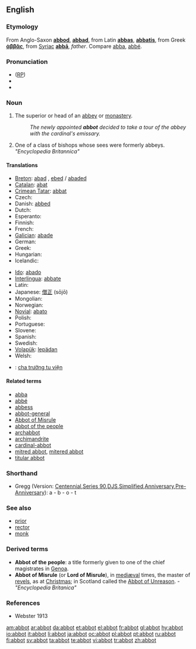 == English ==

=== Etymology ===
From Anglo-Saxon '''[[abbod]]''', '''[[abbad]]''', from  Latin '''[[abbas]]''', '''[[abbatis]]''', from Greek '''[[ἀββᾶς]]''', from [[Syriac]] '''[[abbā]]''',  ''father''. Compare [[abba]], [[abbé]].

=== Pronunciation ===
* ([[RP]]) {{IPA|/ˈæb.ət/}}
* {{audio|en-us-abbot.ogg|Audio (US)}}
* {{rhymes|æbət}}

=== Noun ===
{{en-noun}}

# The superior or head of an [[abbey]] or [[monastery]].
#: ''The newly appointed '''abbot''' decided to take a tour of the abbey with the cardinal's emissary.''
# One of a class of bishops whose sees were formerly abbeys. ''"Encyclopedia Britannica"''

==== Translations ====
{{trans-top|superior or head of an abbey or monastery}}
* [[Breton]]: [[abad]] {{m}}, [[ebed]] / [[abaded]] {{p}}
* [[Catalan]]: [[abat]]
* [[Crimean Tatar]]: [[abbat#*Crimean Tatar|abbat]]
* Czech: {{t-|cs|opat|m}}
* Danish: [[abbed]]
* Dutch: {{t+|nl|abt}}
* Esperanto: {{t+|eo|abato|xs=Esperanto}}
* Finnish: {{t+|fi|apotti}}
* French: {{t+|fr|abbé|m}}
* [[Galician]]: [[abade]] {{m}}
* German: {{t+|de|Abt|m}}
* Greek: {{t+|el|ηγούμενος|sc=Grek}}
* Hungarian: {{t-|hu|apát}}
* Icelandic: {{t-|is|ábóti|m}}
{{trans-mid}}
* [[Ido]]: [[abado]]
* [[Interlingua]]: [[abbate]]
* Latin: {{t-|la|abbas|m}}
* Japanese: [[僧正]] (sōjō)
* Mongolian: {{t|mn|хамба лам|sc=Cyrl|xs=Mongolian}}
* Norwegian: {{t+|no|abbed}}
* [[Novial]]: [[abato]] {{m}}
* Polish: {{t+|pl|opat|m}}
* Portuguese: {{t+|pt|abade}}
* Slovene: {{t+|sl|opat|m}}
* Spanish: {{t+|es|abad}}
* Swedish: {{t+|sv|abbot}}
* [[Volapük]]: [[lepädan]]
* Welsh: {{t-|cy|abad|m|xs=Welsh}}
{{trans-bottom}}

{{checktrans-top}}
* {{ttbc|Vietnamese}}: [[cha trưởng tu viện]]
{{checktrans-bottom}}

==== Related terms ====
* [[abba]]
* [[abbé]]
* [[abbess]]
* [[abbot-general]]
* [[Abbot of Misrule]]
* [[abbot of the people]]
* [[archabbot]]
* [[archimandrite]]
* [[cardinal-abbot]]
* [[mitred abbot]], [[mitered abbot]]
* [[titular abbot]]

=== Shorthand ===
* Gregg (Version: [http://en.wikipedia.org/wiki/Gregg_Shorthand#Centennial_Gregg_Shorthand Centennial],[http://en.wikipedia.org/wiki/Gregg_Shorthand#Series_90_Gregg_Shorthand Series 90],[http://en.wikipedia.org/wiki/Gregg_Shorthand#Diamond_Jubilee_Gregg_Shorthand  DJS],[http://en.wikipedia.org/wiki/Gregg_Shorthand#Simplified_Gregg_Shorthand Simplified],[http://en.wikipedia.org/wiki/Gregg_Shorthand#Anniversary_Gregg_Shorthand Anniversary],[http://en.wikipedia.org/wiki/Gregg_Shorthand#Pre-Anniversary_Gregg_Shorthand Pre-Anniversary]): a - b - o - t

=== See also ===
* [[prior]]
* [[rector]]
* [[monk]]

=== Derived terms ===
* '''Abbot of the people''': a title formerly given to one of the chief magistrates in [[Genoa]].
* '''Abbot of Misrule''' (or '''Lord of Misrule'''), in [[mediæval]] times, the master of [[revels]], as at [[Christmas]]; in Scotland called the [[Abbot of Unreason]]. - ''"Encyclopedia Britanica"''

=== References ===
* Webster 1913

[[am:abbot]]
[[ar:abbot]]
[[da:abbot]]
[[et:abbot]]
[[el:abbot]]
[[fr:abbot]]
[[gl:abbot]]
[[hy:abbot]]
[[io:abbot]]
[[it:abbot]]
[[li:abbot]]
[[ja:abbot]]
[[oc:abbot]]
[[pl:abbot]]
[[pt:abbot]]
[[ru:abbot]]
[[fi:abbot]]
[[sv:abbot]]
[[ta:abbot]]
[[te:abbot]]
[[vi:abbot]]
[[tr:abbot]]
[[zh:abbot]]